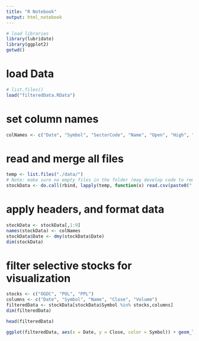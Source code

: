 ```yaml
---
title: "R Notebook"
output: html_notebook
---
```


```r
# load libraries
library(lubridate)
library(ggplot2)
getwd()
```
# load Data
```r
# list.files()
load("filteredData.RData")
```

# set column names

```r
colNames <- c("Date", "Symbol", "SectorCode", "Name", "Open", "High", "Low", "Close", "Volume")
```

# read and merge all files

```r
temp <- list.files("./data/")
# Note: make sure no empty files in the folder (may develop code to remove empty files)
stockData <- do.call(rbind, lapply(temp, function(x) read.csv(paste0("./data/",x), sep="|", header=FALSE)))
```

# apply headers, and format data
```r
stockData <- stockData[,1:9]
names(stockData) <- colNames
stockData$Date <- dmy(stockData$Date)
dim(stockData)
```
# filter selective stocks for visualization
```r
stocks <- c("OGDC", "POL", "PPL")
columns <- c("Date", "Symbol", "Name", "Close", "Volume")
filteredData <- stockData[stockData$Symbol %in% stocks,columns]
dim(filteredData)
```
```r
head(filteredData)
```


```r
ggplot(filteredData, aes(x = Date, y = Close, color = Symbol)) + geom_line()

```


